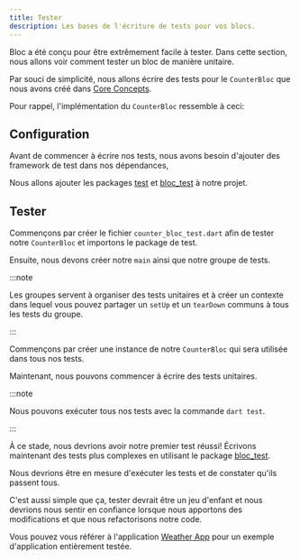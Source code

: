 ```yaml
---
title: Tester
description: Les bases de l'écriture de tests pour vos blocs.
---
```



Bloc a été conçu pour être extrêmement facile à tester. Dans cette section, nous
allons voir comment tester un bloc de manière unitaire.

Par souci de simplicité, nous allons écrire des tests pour le `CounterBloc` que
nous avons créé dans [Core Concepts](/fr/bloc-concepts).

Pour rappel, l'implémentation du `CounterBloc` ressemble à ceci:

<CounterBlocSnippet />

## Configuration

Avant de commencer à écrire nos tests, nous avons besoin d'ajouter des framework
de test dans nos dépendances,

Nous allons ajouter les packages [test](https://pub.dev/packages/test) et
[bloc_test](https://pub.dev/packages/bloc_test) à notre projet.

<AddDevDependenciesSnippet />

## Tester

Commençons par créer le fichier `counter_bloc_test.dart` afin de tester notre
`CounterBloc` et importons le package de test.

<CounterBlocTestImportsSnippet />

Ensuite, nous devons créer notre `main` ainsi que notre groupe de tests.

<CounterBlocTestMainSnippet />

:::note

Les groupes servent à organiser des tests unitaires et à créer un contexte dans
lequel vous pouvez partager un `setUp` et un `tearDown` communs à tous les tests
du groupe.

:::

Commençons par créer une instance de notre `CounterBloc` qui sera utilisée dans
tous nos tests.

<CounterBlocTestSetupSnippet />

Maintenant, nous pouvons commencer à écrire des tests unitaires.

<CounterBlocTestInitialStateSnippet />

:::note

Nous pouvons exécuter tous nos tests avec la commande `dart test`.

:::

À ce stade, nous devrions avoir notre premier test réussi! Écrivons maintenant
des tests plus complexes en utilisant le package
[bloc_test](https://pub.dev/packages/bloc_test).

<CounterBlocTestBlocTestSnippet />

Nous devrions être en mesure d'exécuter les tests et de constater qu'ils passent
tous.

C'est aussi simple que ça, tester devrait être un jeu d'enfant et nous devrions
nous sentir en confiance lorsque nous apportons des modifications et que nous
refactorisons notre code.

Vous pouvez vous référer à l'application
[Weather App](https://github.com/felangel/bloc/tree/master/examples/flutter_weather)
pour un exemple d'application entièrement testée.
